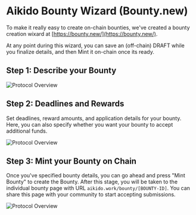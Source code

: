 
# Aikido Bounty Wizard (Bounty.new)

To make it really easy to create on-chain bounties, we've created a bounty creation wixard at [https://bounty.new/](https://bounty.new/).

At any point during this wizard, you can save an (off-chain) DRAFT while you finalize details, and then Mint it on-chain once its ready. 

## Step 1: Describe your Bounty

<Image src="/bounty-wizard-1.png" alt="Protocol Overview" width={900} height={737}/>

## Step 2: Deadlines and Rewards

Set deadlines, reward amounts, and application details for your bounty. Here, you can also specify whether you want your bounty to accept additional funds. 

<Image src="/bounty-wizard-1.png" alt="Protocol Overview" width={900} height={737}/>

## Step 3: Mint your Bounty on Chain

Once you've specified bounty details, you can go ahead and press "Mint Bounty" to create the Bounty. After this stage, you will be taken to the individual bounty page with URL `aikido.work/bounty/[BOUNTY-ID]`. You can share this page with your community to start accepting submissions.

<Image src="/bounty-wizard-3.png" alt="Protocol Overview" width={900} height={737}/>
